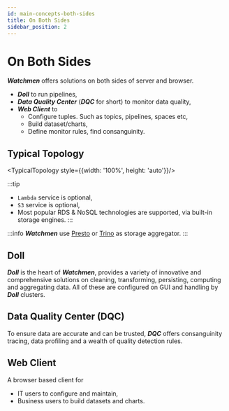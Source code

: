 ```yaml
---
id: main-concepts-both-sides
title: On Both Sides
sidebar_position: 2
---
```



# On Both Sides
**_Watchmen_** offers solutions on both sides of server and browser.

- **_Doll_** to run pipelines,
- **_Data Quality Center_** (**_DQC_** for short) to monitor data quality,
- **_Web Client_** to 
  - Configure tuples. Such as topics, pipelines, spaces etc, 
  - Build dataset/charts, 
  - Define monitor rules, find consanguinity.

## Typical Topology

<TypicalTopology style={{width: '100%', height: 'auto'}}/>


:::tip
- `Lambda` service is optional,
- `S3` service is optional,
- Most popular RDS & NoSQL technologies are supported, via built-in storage engines.
:::

:::info
**_Watchmen_** use [Presto](https://prestodb.io) or [Trino](https://trino.io/) as storage aggregator.
:::

## Doll
**_Doll_** is the heart of **_Watchmen_**, provides a variety of innovative and comprehensive solutions on cleaning, transforming, persisting, computing and aggregating data.
All of these are configured on GUI and handling by **_Doll_** clusters.

## Data Quality Center (DQC)
To ensure data are accurate and can be trusted, **_DQC_** offers consanguinity tracing, data profiling and a wealth of quality detection rules.

## Web Client
A browser based client for
- IT users to configure and maintain,
- Business users to build datasets and charts.